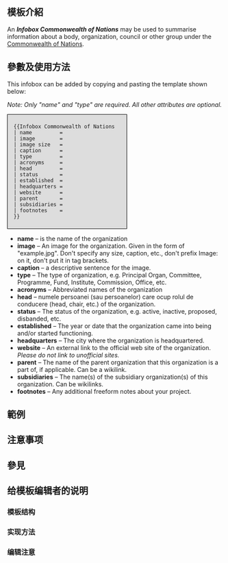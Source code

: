 <includeonly><!-- 在這裡加入模板的保護標識 --></includeonly><noinclude>{{Documentation subpage}}</noinclude>
<!-- 在本行下編輯模板說明 -->
{{請求翻譯}}
== 模板介紹 ==

An '''''Infobox Commonwealth of Nations''''' may be used to summarise information about a body, organization, council or other group under the [[Commonwealth of Nations]].

== 參數及使用方法 ==

This infobox can be added by copying and pasting the template shown below:

''Note: Only "name" and "type" are required. All other attributes are optional.''

<div style="width:250px;background:#dddddd;border: 1px solid black;padding:0.5em  1em 0.5em 1em"><pre>
{{Infobox Commonwealth of Nations
| name         = 
| image        = 
| image size   = 
| caption      = 
| type         = 
| acronyms     = 
| head         = 
| status       = 
| established  = 
| headquarters = 
| website      = 
| parent       = 
| subsidiaries = 
| footnotes    = 
}}
</pre></div>

* '''name''' &ndash; is the name of the organization
* '''image''' &ndash; An image for the organization.  Given in the form of "example.jpg". Don't specify any size, caption, etc., don't prefix Image: on it, don't put it in tag brackets.
* '''caption''' &ndash; a descriptive sentence for the image.
* '''type''' ''&ndash;'' The type of organization, e.g. Principal Organ, Committee, Programme, Fund, Institute, Commission, Office, etc.
* '''acronyms''' ''&ndash;'' Abbreviated names of the organization
* '''head''' ''&ndash;'' numele persoanei (sau persoanelor) care ocup rolul de conducere (head, chair, etc.) of the organization.
* '''status''' ''&ndash;'' The status of the organization, e.g. active, inactive, proposed, disbanded, etc.
* '''established''' ''&ndash;'' The year or date that the organization came into being and/or started functioning.
* '''headquarters''' ''&ndash;'' The city where the organization is headquartered.
* '''website''' ''&ndash;'' An external link to the official web site of the organization.  ''Please do not link to unofficial sites.'' 
* '''parent''' ''&ndash;'' The name of the parent organization that this organization is a part of, if applicable.  Can be a wikilink.
* '''subsidiaries''' ''&ndash;'' The name(s) of the subsidiary organization(s) of this organization.  Can be wikilinks.
* '''footnotes''' &ndash; Any additional freeform notes about your project.
== 範例 ==

== 注意事项 ==

== 參見 ==

== 给模板编辑者的说明 ==
=== 模板结构 ===
=== 实现方法 ===
=== 编辑注意 ===

<includeonly>
<!-- 本行下加入模板的分類 -->

</includeonly>